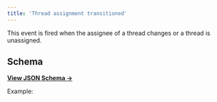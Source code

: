 ```yaml
---
title: 'Thread assignment transitioned'
---
```


This event is fired when the assignee of a thread changes or a thread is unassigned.

## Schema

[**View JSON Schema →**](https://json-schema.app/view/%23%2Fdefinitions%2FthreadPriorityChangedPayload?url=https%3A%2F%2Fcore-api.uk.plain.com%2Fwebhooks%2Fschema.json)

Example:

<Snippet file="webhooks/thread-assignment-transitioned.mdx" />
